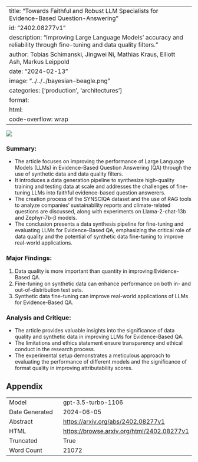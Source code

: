 
---
title: "Towards Faithful and Robust LLM Specialists for Evidence-Based Question-Answering"
id: "2402.08277v1"
description: "Improving Large Language Models' accuracy and reliability through fine-tuning and data quality filters."
author: Tobias Schimanski, Jingwei Ni, Mathias Kraus, Elliott Ash, Markus Leippold
date: "2024-02-13"
image: "../../../bayesian-beagle.png"
categories: ['production', 'architectures']
format:
  html:
    code-overflow: wrap
---

![](../../../bayesian-beagle.png)

### Summary:
- The article focuses on improving the performance of Large Language Models (LLMs) in Evidence-Based Question Answering (QA) through the use of synthetic data and data quality filters.
- It introduces a data generation pipeline to synthesize high-quality training and testing data at scale and addresses the challenges of fine-tuning LLMs into faithful evidence-based question answerers.
- The creation process of the SYNSCIQA dataset and the use of RAG tools to analyze companies' sustainability reports and climate-related questions are discussed, along with experiments on Llama-2-chat-13b and Zephyr-7b-β models.
- The conclusion presents a data synthesis pipeline for fine-tuning and evaluating LLMs for Evidence-Based QA, emphasizing the critical role of data quality and the potential of synthetic data fine-tuning to improve real-world applications.

### Major Findings:
1. Data quality is more important than quantity in improving Evidence-Based QA.
2. Fine-tuning on synthetic data can enhance performance on both in- and out-of-distribution test sets.
3. Synthetic data fine-tuning can improve real-world applications of LLMs for Evidence-Based QA.

### Analysis and Critique:
- The article provides valuable insights into the significance of data quality and synthetic data in improving LLMs for Evidence-Based QA.
- The limitations and ethics statement ensure transparency and ethical conduct in the research process.
- The experimental setup demonstrates a meticulous approach to evaluating the performance of different models and the significance of format quality in improving attributability scores.

## Appendix

|          |          |
|----------|----------|
| Model     | gpt-3.5-turbo-1106       |
| Date Generated     | 2024-06-05       |
| Abstract | [https://arxiv.org/abs/2402.08277v1](https://arxiv.org/abs/2402.08277v1)        |
| HTML     | [https://browse.arxiv.org/html/2402.08277v1](https://browse.arxiv.org/html/2402.08277v1)       |
| Truncated       | True       |
| Word Count       | 21072       |